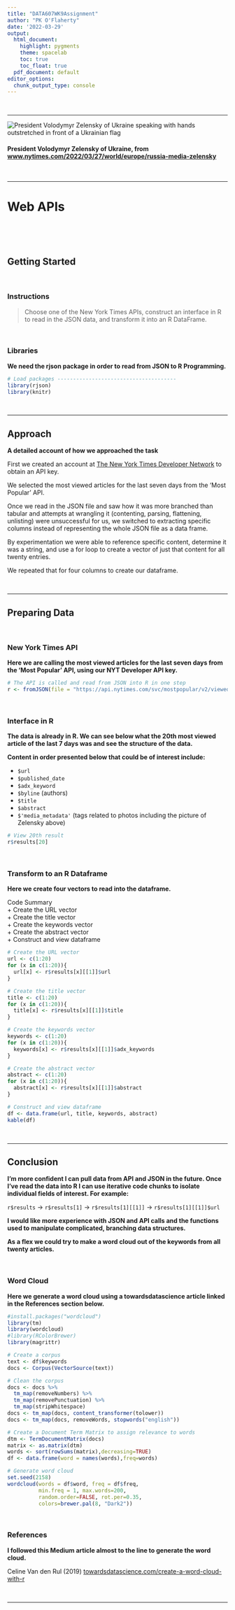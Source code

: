 ```yaml
---
title: "DATA607WK9Assignment"
author: "PK O'Flaherty"
date: '2022-03-29'
output:
  html_document:
    highlight: pygments
    theme: spacelab
    toc: true
    toc_float: true
  pdf_document: default
editor_options: 
  chunk_output_type: console
---
```


<!--
Rubric notes:
1) Each text block should minimally include one header and additional non-header text
2) Can you add any ggplot2?
3) Please deliver links to your R Markdown file (in GitHub and rpubs.com)

Preparing Data (25 points)
 - Choose one of the New York Times APIs, request API key (1 point)
 - Construct an interface in R to read in the JSON data (14 points)
 - Transform data to an R dataframe (10 points)
Reproducibility (2 points)
 - Using R Markdown text and headers (2 points)
Workflow (2 points)
 - Included a brief description of the assigned problem.
 - Included an overview of your approach. Explained your reasoning.
 - Provided a conclusion (including any findings and recommendations).
Submission (1 points)
 - Published to rpubs and provided a link in your assignment submission.
 - Published to GitHub and provided a link in your assignment submission.
-->

<br>

* * *

<img src="https://static01.nyt.com/images/2022/03/27/world/27russia-media1/27russia-media1-mediumThreeByTwo440.jpg" alt="President Volodymyr Zelensky of Ukraine speaking with hands outstretched in front of a Ukrainian flag" style="max-height: 600px; max-width: 600px;">

#### President Volodymyr Zelensky of Ukraine, from [www.nytimes.com/2022/03/27/world/europe/russia-media-zelensky](https://www.nytimes.com/2022/03/27/world/europe/russia-media-zelensky.html)

<br>

* * *

# Web APIs

<br>

<br>

## Getting Started

<br>

### Instructions

>Choose one of the New York Times APIs, construct an interface in R to read in the JSON data, and transform it into an R DataFrame.

<br>

### Libraries

**We need the rjson package in order to read from JSON to R Programming.**

```r
# Load packages --------------------------------------
library(rjson)
library(knitr)
```

<br>

* * *

## Approach

**A detailed account of how we approached the task**

First we created an account at [The New York Times Developer Network](https://developer.nytimes.com/) to obtain an API key.

We selected the most viewed articles for the last seven days from the 'Most Popular' API.

Once we read in the JSON file and saw how it was more branched than tabular and attempts at wrangling it (contenting, parsing, flattening, unlisting) were unsuccessful for us, we switched to extracting specific columns instead of representing the whole JSON file as a data frame.

By experimentation we were able to reference specific content, determine it was a string, and use a for loop to create a vector of just that content for all twenty entries.

We repeated that for four columns to create our dataframe.

<br>

* * *

## Preparing Data

<br>

### New York Times API

**Here we are calling the most viewed articles for the last seven days from the 'Most Popular' API, using our NYT Developer API key.**

```r
# The API is called and read from JSON into R in one step
r <- fromJSON(file = "https://api.nytimes.com/svc/mostpopular/v2/viewed/1.json?api-key=UNraXJrekYbc5zM3BzNszXT33RTbMm4U")
```

<br>

### Interface in R

**The data is already in R.  We can see below what the 20th most viewed article of the last 7 days was and see the structure of the data.**

**Content in order presented below that could be of interest include:**

 - `$url`
 - `$published_date`
 - `$adx_keyword`
 - `$byline` (authors)
 - `$title`
 - `$abstract`
 - `$'media_metadata'` (tags related to photos including the picture of Zelensky above)

```r
# View 20th result
r$results[20]
```

<br>

### Transform to an R Dataframe

**Here we create four vectors to read into the dataframe.**

Code Summary  
 + Create the URL vector  
 + Create the title vector  
 + Create the keywords vector  
 + Create the abstract vector  
 + Construct and view dataframe

```r
# Create the URL vector
url <- c(1:20)
for (x in c(1:20)){
  url[x] <- r$results[x][[1]]$url
}
```

```r
# Create the title vector
title <- c(1:20)
for (x in c(1:20)){
  title[x] <- r$results[x][[1]]$title
}
```

```r
# Create the keywords vector
keywords <- c(1:20)
for (x in c(1:20)){
  keywords[x] <- r$results[x][[1]]$adx_keywords
}
```

```r
# Create the abstract vector
abstract <- c(1:20)
for (x in c(1:20)){
  abstract[x] <- r$results[x][[1]]$abstract
}
```

```r
# Construct and view dataframe
df <- data.frame(url, title, keywords, abstract)
kable(df)
```

<br>

* * *

## Conclusion

**I'm more confident I can pull data from API and JSON in the future.  Once I've read the data into R I can use iterative code chunks to isolate individual fields of interest.  For example:**

`r$results` -> `r$results[1]` -> `r$results[1][[1]]` -> `r$results[1][[1]]$url`

**I would like more experience with JSON and API calls and the functions used to manipulate complicated, branching data structures.**

**As a flex we could try to make a word cloud out of the keywords from all twenty articles.**

<br>

### Word Cloud

**Here we generate a word cloud using a towardsdatascience article linked in the References section below.**

```r
#install.packages("wordcloud")
library(tm)
library(wordcloud)
#library(RColorBrewer)
library(magrittr)
```

```r
# Create a corpus
text <- df$keywords
docs <- Corpus(VectorSource(text))
```

```r
# Clean the corpus
docs <- docs %>%
  tm_map(removeNumbers) %>%
  tm_map(removePunctuation) %>%
  tm_map(stripWhitespace)
docs <- tm_map(docs, content_transformer(tolower))
docs <- tm_map(docs, removeWords, stopwords("english"))
```

```r
# Create a Document Term Matrix to assign relevance to words
dtm <- TermDocumentMatrix(docs)
matrix <- as.matrix(dtm)
words <- sort(rowSums(matrix),decreasing=TRUE)
df <- data.frame(word = names(words),freq=words)
```

```r
# Generate word cloud
set.seed(2158)
wordcloud(words = df$word, freq = df$freq,
          min.freq = 1, max.words=200,
          random.order=FALSE, rot.per=0.35,
          colors=brewer.pal(8, "Dark2"))
```

<br>

### References

**I followed this Medium article almost to the line to generate the word cloud.**

Celine Van den Rul (2019) [towardsdatascience.com/create-a-word-cloud-with-r](https://towardsdatascience.com/create-a-word-cloud-with-r-bde3e7422e8a)

<br>

* * *

<!--
Sententiae Novae
TEAM? Toll! Ein Anderer Macht's!
TEAM? Great! An other does it!
-->




